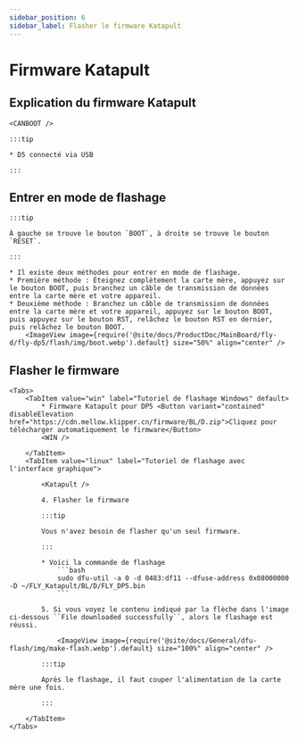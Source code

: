 ```yaml
---
sidebar_position: 6
sidebar_label: Flasher le firmware Katapult
---
```



# Firmware Katapult

## Explication du firmware Katapult

    <CANBOOT />

    :::tip

    * D5 connecté via USB

    :::

## Entrer en mode de flashage

    :::tip

    À gauche se trouve le bouton `BOOT`, à droite se trouve le bouton `RESET`.

    :::

    * Il existe deux méthodes pour entrer en mode de flashage.
    * Première méthode : Éteignez complètement la carte mère, appuyez sur le bouton BOOT, puis branchez un câble de transmission de données entre la carte mère et votre appareil.
    * Deuxième méthode : Branchez un câble de transmission de données entre la carte mère et votre appareil, appuyez sur le bouton BOOT, puis appuyez sur le bouton RST, relâchez le bouton RST en dernier, puis relâchez le bouton BOOT.
        <ImageView image={require('@site/docs/ProductDoc/MainBoard/fly-d/fly-dp5/flash/img/boot.webp').default} size="50%" align="center" />

## Flasher le firmware
    <Tabs>
        <TabItem value="win" label="Tutoriel de flashage Windows" default>
            * Firmware Katapult pour DP5 <Button variant="contained" disableElevation href="https://cdn.mellow.klipper.cn/firmware/BL/D.zip">Cliquez pour télécharger automatiquement le firmware</Button>
            <WIN />

        </TabItem>
        <TabItem value="linux" label="Tutoriel de flashage avec l'interface graphique">

            <Katapult />

            4. Flasher le firmware

            :::tip

            Vous n'avez besoin de flasher qu'un seul firmware.

            :::

            * Voici la commande de flashage
                ```bash
                sudo dfu-util -a 0 -d 0483:df11 --dfuse-address 0x08000000 -D ~/FLY_Katapult/BL/D/FLY_DP5.bin
                ```

            5. Si vous voyez le contenu indiqué par la flèche dans l'image ci-dessous ``File downloaded successfully``, alors le flashage est réussi.

                <ImageView image={require('@site/docs/General/dfu-flash/img/make-flash.webp').default} size="100%" align="center" />

            :::tip

            Après le flashage, il faut couper l'alimentation de la carte mère une fois.

            :::

        </TabItem>
    </Tabs>